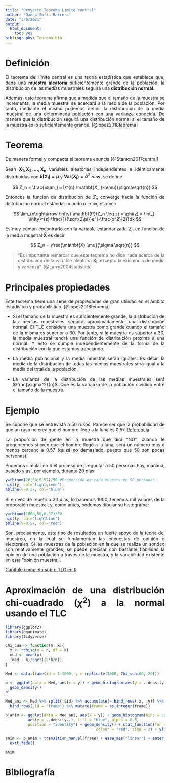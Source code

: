 ```yaml
---
title: "Proyecto Teorema Limite central"
author: "Danna Sofía Barrera"
date: "3/6/2021"
output:
  html_document: 
    toc: yes
bibliography: Teorema.bib
---
```


\pagebreak

<div style="text-align: justify">

# Definición

El teorema del límite central es una teoría estadística que establece que, dada una **muestra aleatoria** suficientemente grande de la población, la distribución de las medias muestrales seguirá una **distribución normal**.

Además, este teorema afirma que a medida que el tamaño de la muestra se incrementa, la media muestral se acercará a la media de la población. Por tanto, mediante el mismo podemos definir la distribución de la media muestral de una determinada población con una varianza conocida. De manera que la distribución seguirá una distribución normal si el tamaño de la muestra es lo suficientemente grande. [@lopez2018teorema]

# Teorema 

De manera formal y compacta el teorema enuncia [@Stanton2017central]

Sean $\mathbf{X_1, X_2, ..., X_n}$ variables aleatorias independientes e idénticamente distribuidas con $\mathbf{E[X_i]=\mu}$ y $\mathbf{Var(X_i)=\sigma^2 < \infty}$, se define

$$
Z_n = \frac{\sum_{i=1}^{n} \mathbf{X_i}-n\mu}{\sigma\sqrt{n}}
$$

Entonces la función de distribución de $Z_n$ converge hacia la función de distribución normal estándar cuando $n \rightarrow \infty$, es decir

$$
\lim_{n\rightarrow \infty} \mathbf{P}(Z_n \leq z) = \phi(z) = \int_{-\infty}^{z} \frac{1}{\sqrt{2\pi}}e^{-\frac{x^2}{2}}dx
$$

Es muy común encontrarlo con la variable estandarizada $Z_n$ en función de la media muestral $\mathbf{\bar X}$ es decir

$$
Z_n = \frac{\mathbf{X}-\mu}{\sigma \sqrt{n}}
$$

>"Es importante remarcar que este teorema no dice nada acerca de la distribución de la variable aleatoria $\mathbf{X_i}$, excepto la existencia de media y varianza". [@Larry2004statistics]

# Principales propiedades

Este teorema tiene una serie de propiedades de gran utilidad en el ámbito estadístico y probabilístico. [@lopez2018teorema] 

- Si el tamaño de la muestra es suficientemente grande, la distribución de las medias muestrales seguirá aproximadamente una distribución normal. El TLC considera una muestra como grande cuando el tamaño de la misma es superior a 30. Por tanto, si la muestra es superior a 30, la media muestral tendrá una función de distribución próxima a una normal. Y esto se cumple independientemente de la forma de la distribución con la que estamos trabajando.

- La media poblacional y la media muestral serán iguales. Es decir, la media de la distribución de todas las medias muestrales será igual a la media del total de la población.

- La varianza de la distribución de las medias muestrales será $\frac{\sigma^2}{n}$. Que es la varianza de la población dividido entre el tamaño de la muestra.

# Ejemplo

Se supone que se entrevista a 50 rusos. Parece ser que la probabilidad de que un ruso no crea que el hombre llegó a la luna es 0.57. [Referencia](https://www.yucatan.com.mx/imagen/los-rusos-no-creen-que-el-hombre-llego-a-la-luna)

La proporción de gente en la muestra que dirá “NO”, cuando le preguntemos si cree que el hombre llegó a la luna, será un número más o menos cercano a 0.57 (quizá no demasiado, puesto que 50 son pocas personas).

Podemos simular en R el proceso de preguntar a 50 personas hoy, mañana, pasado y así, por ejemplo, durante 20 días:

```r
y=rbinom(20,50,0.57)/50 #Proporción de cada muestra en 50 personas
hist(y, col="lightgreen")
abline(v=0.57, col="blue")
```

Si en vez de repetirlo 20 días, lo hacemos 1000, tenemos mil valores de la proporción muestral, y, como antes, podemos dibujar su histograma:

```r
y=rbinom(1000,50,0.57)/50
hist(y, col="lightblue")
abline(v=0.57, col="red") 
```

Son, precisamente, este tipo de resultados un fuerte apoyo de la teoría del muestreo, en la cual se fundamentan las encuestas de opinión o electorales. Si las muestras de la población en la que se realiza un sondeo son relativamente grandes, se puede precisar con bastante fiabilidad la opinión de una población a través de la muestra, y la variabilidad existente en esta “opinión muestral”.

[Capítulo completo sobre TLC en R](https://bookdown.org/aquintela/EBE/el-teorema-central-del-limite.html)

# Aproximación de una distribución chi-cuadrado ($\chi^2$) a la normal usando el TLC

```r
library(ggplot2)
library(gganimate)
library(tidyverse)
```


```r
Chi_cua <- function(n, k){
  x <- rchisq(n = n, df = k)
  med <- mean(x)
  (med - k)/sqrt((2*k/n))
}

Med <- data.frame(id = 1:1000, y = replicate(1000, Chi_cua(60, 20)))

p <- ggplot(data = Med, aes(x = y)) + geom_histogram(aes(y = ..density..)) +
  geom_density()
p

Med_ani <- Med %>% split(.$id) %>% accumulate(~ bind_rows(.x, .y)) %>% 
  bind_rows(.id = "frame") %>% mutate(frame = as.integer(frame))

p_anim <- ggplot(data = Med_ani, aes(x = y)) + geom_histogram(bins = 20, 
          aes(y = ..density..), fill = "blue", alpha = 0.5, 
          position = "identity") + geom_density() + stat_function(fun = dnorm, 
                                        colour = "red", size = 2) + ylim(0,0.75)

anim <- p_anim + transition_manual(frame) + ease_aes("linear") + enter_fade() +
  exit_fade()

anim
```

# Bibliografía

<div/>
